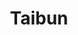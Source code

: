 ---
title: 'Taibun'
description: 'Taiwanese Hokkien Transliterator and Tokeniser'
published: '2023-08-31'
team: 1
builtW:
  - python
github: 'https://github.com/andreihar/taibun'
website: 'https://taibun.andreihar.com/'
---